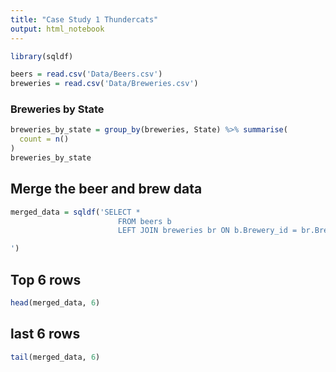 ```yaml
---
title: "Case Study 1 Thundercats"
output: html_notebook
---
```

```r
library(sqldf)
```

```r

beers = read.csv('Data/Beers.csv')
breweries = read.csv('Data/Breweries.csv')

```

### Breweries by State

```r
breweries_by_state = group_by(breweries, State) %>% summarise(
  count = n()
)
breweries_by_state
```

## Merge the beer and brew data

```r
merged_data = sqldf('SELECT *
                        FROM beers b
                        LEFT JOIN breweries br ON b.Brewery_id = br.Brew_ID

')
```

## Top 6 rows

```r
head(merged_data, 6)

```

## last 6 rows

```r
tail(merged_data, 6)

```
